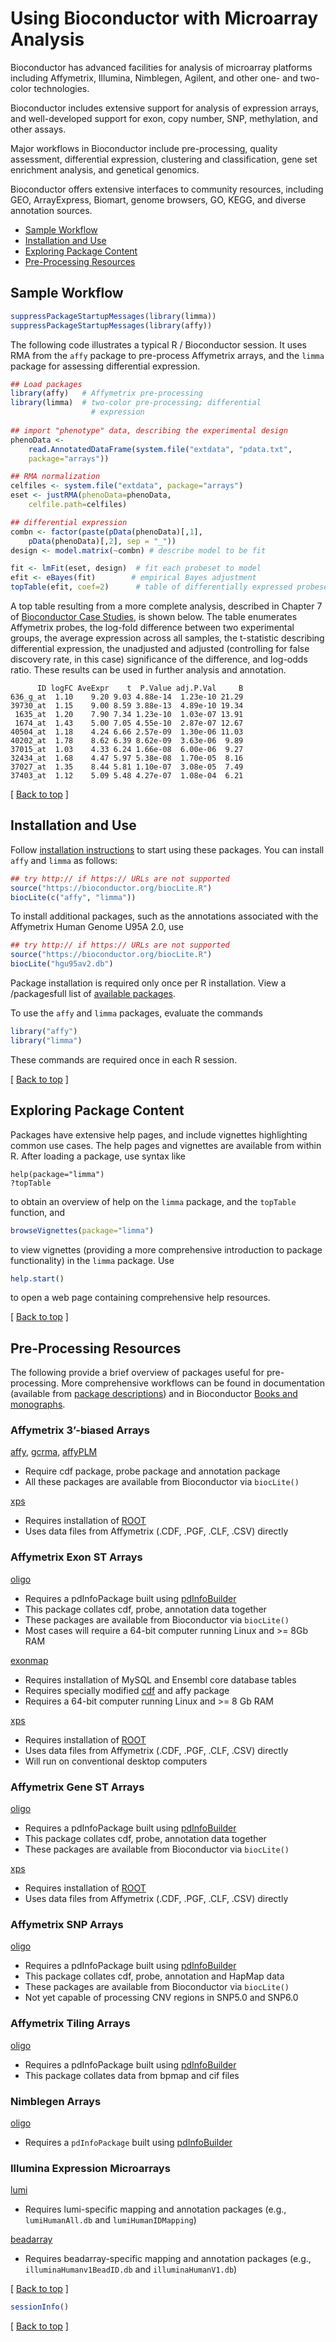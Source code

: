 <!--
%\VignetteEngine{knitr::knitr}
%\VignetteIndexEntry{Using Bioconductor for Microarray Analysis}
-->


# Using Bioconductor with Microarray Analysis


Bioconductor has advanced facilities for analysis of microarray
platforms including Affymetrix, Illumina, Nimblegen, Agilent, and
other one- and two-color technologies.

Bioconductor includes extensive support for analysis of expression
arrays, and well-developed support for exon, copy number, SNP,
methylation, and other assays.

Major workflows in Bioconductor include pre-processing, quality
assessment, differential expression, clustering and classification,
gene set enrichment analysis, and genetical genomics.

Bioconductor offers extensive interfaces to community resources,
including GEO, ArrayExpress, Biomart, genome browsers, GO, KEGG, and
diverse annotation sources.

* [Sample Workflow](#sample-workflow)  
* [Installation and Use](#install-and-use)
* [Exploring Package Content](#exploring-package-content)
* [Pre-Processing Resources](#pre-processing-resources)

<h2 id="sample-workflow"> Sample Workflow</h2>

```r
suppressPackageStartupMessages(library(limma))
suppressPackageStartupMessages(library(affy))
```

The following code illustrates a typical R / Bioconductor
session. It uses RMA from the `affy` package to pre-process Affymetrix
arrays, and the `limma` package for assessing differential expression.

```r
## Load packages
library(affy)   # Affymetrix pre-processing
library(limma)  # two-color pre-processing; differential
                  # expression
                
## import "phenotype" data, describing the experimental design
phenoData <- 
    read.AnnotatedDataFrame(system.file("extdata", "pdata.txt",
    package="arrays"))

## RMA normalization
celfiles <- system.file("extdata", package="arrays")
eset <- justRMA(phenoData=phenoData,
    celfile.path=celfiles)

## differential expression
combn <- factor(paste(pData(phenoData)[,1],
    pData(phenoData)[,2], sep = "_"))
design <- model.matrix(~combn) # describe model to be fit

fit <- lmFit(eset, design)  # fit each probeset to model
efit <- eBayes(fit)        # empirical Bayes adjustment
topTable(efit, coef=2)      # table of differentially expressed probesets
```
    
A top table resulting from a more complete analysis, described in
Chapter 7 of [Bioconductor Case
Studies](/help/publications/books/bioconductor-case-studies/), 
is shown below. The table enumerates Affymetrix probes, the log-fold
difference between two experimental groups, the average expression
across all samples, the t-statistic describing differential
expression, the unadjusted and adjusted (controlling for false
discovery rate, in this case) significance of the difference, and
log-odds ratio. These results can be used in further analysis and
annotation.


          ID logFC AveExpr    t  P.Value adj.P.Val     B
    636_g_at  1.10    9.20 9.03 4.88e-14  1.23e-10 21.29
    39730_at  1.15    9.00 8.59 3.88e-13  4.89e-10 19.34
     1635_at  1.20    7.90 7.34 1.23e-10  1.03e-07 13.91
     1674_at  1.43    5.00 7.05 4.55e-10  2.87e-07 12.67
    40504_at  1.18    4.24 6.66 2.57e-09  1.30e-06 11.03
    40202_at  1.78    8.62 6.39 8.62e-09  3.63e-06  9.89
    37015_at  1.03    4.33 6.24 1.66e-08  6.00e-06  9.27
    32434_at  1.68    4.47 5.97 5.38e-08  1.70e-05  8.16
    37027_at  1.35    8.44 5.81 1.10e-07  3.08e-05  7.49
    37403_at  1.12    5.09 5.48 4.27e-07  1.08e-04  6.21
   

<p class="back_to_top">[ <a href="#top">Back to top</a> ]</p>

<h2 id="install-and-use">Installation and Use</h2>

Follow [installation instructions](/install/) to start using these
packages.  You can install  `affy` and `limma` as follows:

```r
## try http:// if https:// URLs are not supported
source("https://bioconductor.org/biocLite.R")
biocLite(c("affy", "limma"))
```

To install additional packages, such as the annotations associated
with the Affymetrix Human Genome U95A 2.0, use

```r
## try http:// if https:// URLs are not supported
source("https://bioconductor.org/biocLite.R")
biocLite("hgu95av2.db")
```

Package installation is required only once per R installation. View a
/packagesfull list of [available packages](/packages/release/bioc/).

To use the `affy` and `limma` packages, evaluate the commands

```r
library("affy")
library("limma")
```

These commands are required once in each R session.

<p class="back_to_top">[ <a href="#top">Back to top</a> ]</p>

<h2 id="exploring-package-content">Exploring Package Content</h2>

Packages have extensive help pages, and include vignettes highlighting
common use cases. The help pages and vignettes are available from
within R. After loading a package, use syntax like

    help(package="limma")
    ?topTable

to obtain an overview of help on the `limma` package, and the
`topTable` function, and

```r
browseVignettes(package="limma")
```

to view vignettes (providing a more comprehensive introduction to
package functionality) in the `limma` package. Use

```r
help.start()
```

to open a web page containing comprehensive help resources.

<p class="back_to_top">[ <a href="#top">Back to top</a> ]</p>

<h2 id="pre-processing-resources">Pre-Processing Resources</h2>

The following provide a brief overview of packages useful for
pre-processing. More comprehensive workflows can be found in
documentation (available from
[package descriptions](/packages/release/bioc/))
and in Bioconductor [Books and monographs](/help/publications/).

### Affymetrix 3'-biased Arrays ###

[affy](/packages/release/bioc/html/affy.html),
[gcrma](/packages/release/bioc/html/gcrma.html),
[affyPLM](/packages/release/bioc/html/affyPLM.html)

* Require cdf package, probe package and annotation package
* All these packages are available from Bioconductor via `biocLite()`

[xps](/packages/release/bioc/html/xps.html)

* Requires installation of [ROOT](http://root.cern.ch/)
* Uses data files from Affymetrix (.CDF, .PGF, .CLF, .CSV) directly

### Affymetrix Exon ST Arrays ###

[oligo](/packages/release/bioc/html/oligo.html)

* Requires a pdInfoPackage built using
  [pdInfoBuilder](/packages/release/bioc/html/pdInfoBuilder.html)
* This package collates cdf, probe, annotation data together
* These packages are available from Bioconductor via `biocLite()`
* Most cases will require a 64-bit computer running Linux and &gt;= 8Gb RAM

[exonmap](/packages/release/bioc/html/exonmap.html)

* Requires installation of MySQL and Ensembl core database tables
* Requires specially modified
  [cdf](http://xmap.picr.man.ac.uk/download/) and affy package
* Requires a 64-bit computer running Linux and &gt;= 8 Gb RAM

[xps](/packages/release/bioc/html/xps.html)

* Requires installation of [ROOT](http://root.cern.ch/)
* Uses data files from Affymetrix (.CDF, .PGF, .CLF, .CSV) directly
* Will run on conventional desktop computers

### Affymetrix Gene ST Arrays ###

[oligo](/packages/release/bioc/html/oligo.html)

* Requires a pdInfoPackage built using
  [pdInfoBuilder](/packages/release/bioc/html/pdInfoBuilder.html)
* This package collates cdf, probe, annotation data together
* These packages are available from Bioconductor via `biocLite()`

[xps](/packages/release/bioc/html/xps.html)

* Requires installation of [ROOT](http://root.cern.ch/)
* Uses data files from Affymetrix (.CDF, .PGF, .CLF, .CSV) directly

### Affymetrix SNP Arrays ###

[oligo](/packages/release/bioc/html/oligo.html)

* Requires a pdInfoPackage built using
  [pdInfoBuilder](/packages/release/bioc/html/pdInfoBuilder.html)
* This package collates cdf, probe, annotation and HapMap data
* These packages are available from Bioconductor via `biocLite()`
* Not yet capable of processing CNV regions in SNP5.0 and SNP6.0 </ul>

### Affymetrix Tiling Arrays ###

[oligo](/packages/release/bioc/html/oligo.html)

* Requires a pdInfoPackage built using
  [pdInfoBuilder](/packages/release/bioc/html/pdInfoBuilder.html)
* This package collates data from bpmap and cif files

### Nimblegen Arrays ###

[oligo](/packages/release/bioc/html/oligo.html)

* Requires a `pdInfoPackage` built using
  [pdInfoBuilder](/packages/release/bioc/html/pdInfoBuilder.html)

### Illumina Expression Microarrays ###

[lumi](/packages/release/bioc/html/lumi.html)

* Requires lumi-specific mapping and annotation packages (e.g.,
  `lumiHumanAll.db` and `lumiHumanIDMapping`)

[beadarray](/packages/release/bioc/html/beadarray.html)

* Requires beadarray-specific mapping and annotation packages (e.g.,
  `illuminaHumanv1BeadID.db` and `illuminaHumanV1.db`)

<p class="back_to_top">[ <a href="#top">Back to top</a> ]</p>

```r
sessionInfo()
```

<p class="back_to_top">[ <a href="#top">Back to top</a> ]</p>
